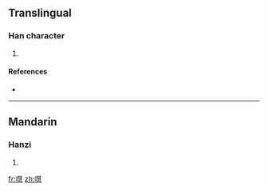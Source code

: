 ==Translingual==

===Han character===
{{Han char|rn=30|rad=口|as=15|sn=18|four=|canj=口手十心 (RQJP)}}

# {{defn|Han|sort=口15}}

====References====
* {{Han ref|kx=0212.350|dkj=04510|dj=0435.190|hdz=10698.110|uh=5696|ud=22166}}

----

==Mandarin==

===Hanzi===
{{cmn-hanzi|pin=[[huì]] ([[hui4]])|wg=hui<sup>4</sup>}}

# {{defn|Mandarin|sort=口15}}

[[fr:嚖]]
[[zh:嚖]]